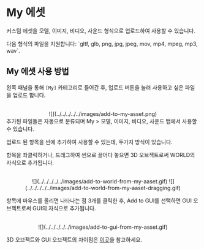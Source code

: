 
# My 에셋

커스텀 에셋을 모델, 이미지, 비디오, 사운드 형식으로 업로드하여 사용할 수 있습니다.

<Callout type="warning">
  다음 형식의 파일을 지원합니다: `gltf, glb, png, jpg, jpeg, mov, mp4, mpeg,
  mp3, wav`.
</Callout>

## My 에셋 사용 방법

왼쪽 패널을 통해 `[My]` 카테고리로 들어간 후, 업로드 버튼을 눌러 사용하고 싶은 파일을 업로드 합니다.  

<br />
<center>![](../../../../../images/add-to-my-asset.png)</center>

<Callout type="info">
  추가된 파일들은 자동으로 분류되며 My > 모델, 이미지, 비디오, 사운드 탭에서
  사용할 수 있습니다.
</Callout>

업로드 된 항목을 씬에 추가하여 사용할 수 있는데, 두가지 방식이 있습니다.  

항목을 좌클릭하거나, 드래그하여 씬으로 끌어다 놓으면 3D 오브젝트로써 WORLD의 자식으로 추가됩니다.  

<center>
<br/>
  ![](../../../../../images/add-to-world-from-my-aaset.gif)
  ![](../../../../../images/add-to-world-from-my-aaset-dragging.gif)
</center>

항목에 마우스를 올리면 나타나는 점 3개를 클릭한 후, Add to GUI를 선택하면 GUI 오브젝트로써 GUI의 자식으로 추가됩니다.  

<center>
<br/>
  ![](../../../../../images/add-to-gui-from-my-asset.gif)
</center>

3D 오브젝트와 GUI 오브젝트의 차이점은 [이곳](../../../script/start/3d-and-gui-object#3d-오브젝트와-gui-오브젝트의-차이)을 참고하세요.
